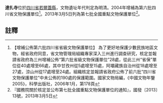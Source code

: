 {{msg:四川省文物保護單位
|名稱 = 達扎寺
|編號 = 14
|圖片 = 
|級別 = S6A
|分類 = 
|時代 = 明清
|地点 = [[四川省|四川省]][[若爾蓋縣|若爾蓋縣]]
|坐標 =
|登錄 = 2004年
}}
{{msg:四川省文物保護單位
|名稱 = 達扎寺
|編號 = 1353
|圖片 = 
|級別 = 107
|分類 = 
|時代 = 清至民國
|地点 = [[四川省|四川省]][[阿壩藏族羌族自治州|阿壩藏族羌族自治州]][[若爾蓋縣|若爾蓋縣]]
|坐標 =
|登錄 = 2013年3月5日
}}
'''達扎寺'''位於[[四川省|四川省]][[若爾蓋縣|若爾蓋縣]]，文物遺址年代判定為明清。2004年增補為第六批四川省文物保護單位<ref>【增補公佈第六批四川省省級文物保護單位】  為了更好地保護少數民族地區文物，經省政府同意，省文物管理局組織專家深入三州進行調查研究，核定並報請省政府為三州增補公佈“第六批省級文物保護單位”28處，從此三州“省保”單位從40處增至66處，其中甘孜州從5處增至15處，阿壩藏族自治州從18處增至27處，涼山州從17處增至24處。組織核定並報請省政府公佈了前六批“四川省文物保護單位”中未公佈的190處的保護範圍。國家文物局編，《中國文物年鑒2005》，科學出版社，2006年1月，第178頁</ref>。2013年3月5日列為第七批全國重點文物保護單位<ref>『國務院關於核定並公布第七批全國重點文物保護單位的通知』，國發〔2013〕13號，2013年3月5日</ref>。
==註釋==
{{reflist}}
{{文物保護單位小作品}}
{{四川全國重點文物保護單位}}